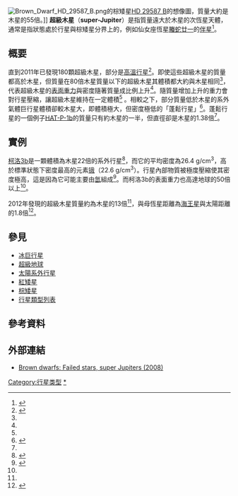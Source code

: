 [[File:Brown_Dwarf_HD_29587_B.png|thumb]]的棕矮星[[HD_29587_B|HD 29587 B]]的想像圖，質量大約是木星的55倍。]]
'''超級木星'''（'''super-Jupiter'''）是指質量遠大於木星的次恆星天體，通常是指狀態處於行星與棕矮星分界上的{{link-en|次恆星伴星|Substellar companion}}，例如仙女座恆星[[螣蛇廿一|螣蛇廿一]]的[[仙女座κ|伴星]]<ref name=kappa>{{cite web |url=http://www.nasa.gov/topics/universe/features/super-jupiter.html |title=Astronomers Directly Image Massive Star's 'Super-Jupiter' |date=19 November 2012 |publisher=NASA |accessdate=26 June 2013}}</ref>。

==概要==
直到2011年已發現180顆超級木星，部分是[[熱木星|高溫行星]]<ref name=kitchin>{{cite book |url=http://books.google.com/?id=HaM6CpDYE3oC&pg=PA168&dq=Super+jupiter#v=onepage&q=Super%20jupiter&f=false |pages=167–168 |title=Exoplanets: Finding, Exploring, and Understanding Alien Worlds |isbn=9781461406440 |author1=Kitchin |first1=Chris |year=2012}}</ref>。即使這些超級木星的質量都高於木星，但質量在80倍木星質量以下的超級木星其體積都大約與木星相同<ref name=kitchin/>，代表超級木星的[[表面重力|表面重力]]與密度隨著質量成比例上升<ref name=kitchin/>。隨質量增加上升的重力會對行星壓縮，讓超級木星維持在一定體積<ref name=kitchin/> <!-- Super-Jupiters can be up to three times denser than the densest known element [[osmium|osmium]], whose density is , and have surface gravity up to a hundred times stronger than Earth's.{{fact|date=November 2012}} -->。相較之下，部分質量低於木星的系外氣體巨行星體積卻較木星大，即體積極大，但密度極低的「蓬鬆行星」<ref name=chang>{{cite news| url=http://www.nytimes.com/2006/09/15/science/space/15planet.html |date=2010-11-11 |title=Puzzling Puffy Planet, Less Dense Than Cork, Is Discovered | work=The New York Times |first=Kenneth |last=Chang}}</ref>。蓬鬆行星的一個例子[[HAT-P-1b|HAT-P-1b]]的質量只有約木星的一半，但直徑卻是木星的1.38倍<ref name=chang/>。

==實例==
[[柯洛3b|柯洛3b]]是一顆體積為木星22倍的系外行星<ref name="Deleuil08">{{cite journal|author=Deleuil, M.|year=2008|title=Transiting exoplanets from the CoRoT space mission. VI. CoRoT-Exo-3b: the first secure inhabitant of the brown-dwarf desert|journal=[[Astronomy_and_Astrophysics|Astronomy and Astrophysics]]|volume=491|issue=3|pages=889–897|doi=10.1051/0004-6361:200810625|bibcode=2008A&A...491..889D|last2=Deeg|first2=H. J.|last3=Alonso|first3=R.|last4=Bouchy|first4=F.|last5=Rouan|first5=D.|last6=Auvergne|first6=M.|last7=Baglin|first7=A.|last8=Aigrain|first8=S.|last9=Almenara|first9=J. M.|arxiv = 0810.0919 |display-authors=9|last10=Barbieri|first10=M.|last11=Barge|first11=P.|last12=Bruntt|first12=H.|last13=Bordé|first13=P.|last14=Collier Cameron|first14=A.|last15=Csizmadia|first15=Sz.|last16=de la Reza|first16=R.|last17=Dvorak|first17=R.|last18=Erikson|first18=A.|last19=Fridlund|first19=M.|last20=Gandolfi|first20=D.|last21=Gillon|first21=M.|last22=Guenther|first22=E.|last23=Guillot|first23=T.|last24=Hatzes|first24=A.|last25=Hébrard|first25=G.|last26=Jorda|first26=L.|last27=Lammer|first27=H.|last28=Léger|first28=A.|last29=Llebaria|first29=A.|last30=Loeillet|first30=B.}}</ref>，而它的平均密度為26.4 g/cm<sup>3</sup>，高於標準狀態下密度最高的元素[[锇|锇]]（22.6 g/cm<sup>3</sup>）。行星內部物質被極度壓縮使其密度極高，這是因為它可能主要由[[氫|氫]]組成<ref>{{cite journal|year=2003|title=Evolutionary models for cool brown dwarfs and extrasolar giant planets. The case of HD 209458|journal=Astronomy and Astrophysics|volume=402|pages=701–712|doi=10.1051/0004-6361:20030252|bibcode=2003A&A...402..701B|arxiv = astro-ph/0302293|issue=2|last2=Chabrier|first2=G.|last3=Barman|first3=T. S.|last4=Allard|first4=F.|last5=Hauschildt|first5=P. H.|last1=Baraffe|first1=I. }}</ref>。而柯洛3b的表面重力也高達地球的50倍以上<ref name="Deleuil08" />。

2012年發現的超級木星{{link-en|仙女座κb|Kappa Andromedae b}}質量約為木星的13倍<ref name=kappa/>，與母恆星距離為[[海王星|海王星]]與太陽距離的1.8倍<ref>{{cite web |url=http://planetquest.jpl.nasa.gov/image/112 |title=Image of the "super-Jupiter" Kappa Andromedae b |date=19 November 2012 |publisher=NASA/JPL |accessdate=26 June 2013 |deadurl=yes |archiveurl=https://web.archive.org/web/20130612075949/http://planetquest.jpl.nasa.gov/image/112 |archivedate=2013-06-12}}</ref>。

==參見==
* [[冰巨行星|冰巨行星]]
* [[超級地球|超級地球]]
* [[太陽系外行星|太陽系外行星]]
* [[紅矮星|紅矮星]]
* [[棕矮星|棕矮星]]
* [[行星類型列表|行星類型列表]]

==參考資料==
{{Reflist}}

==外部連結==
* [https://web.archive.org/web/20130508182012/http://astro.berkeley.edu/~gmarcy/astro160/papers/brown_dwarfs_failed_stars.pdf Brown dwarfs: Failed stars, super Jupiters (2008)]

{{系外行星}}

[[Category:行星类型|Category:行星类型]]
[[Category:类木行星|*]]